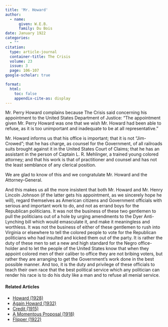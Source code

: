 ```yaml
---
title: 'Mr. Howard'
author:
  - name:
      given: W.E.B.
      family: Du Bois
date: January 1922
categories: 
  - ""
citation: 
  type: article-journal
  container-title: The Crisis
  volume: 23
  issue: 3
  page: 106-107
google-scholar: true

format:
  html:
    toc: false
    appendix-cite-as: display
---
```


Mr. Perry Howard complains because <span class="crisis-title">The Crisis</span> said concerning his appointment to the United States Department of Justice: "The appointment given Mr. Perry Howard was one that we wish Mr. Howard had been able to refuse, as it is too unimportant and inadequate to be at all representative."

Mr. Howard informs us that his office is important; that it is not "Jim-Crowed"; that he has charge, as counsel for the Government, of all railroads suits brought against it in the United States Court of Claims; that he has an assistant in the person of Captain L. R. Mehlinger, a trained young colored attorney; and that his work is that of practitioner and counsel and has not the least semblance of any clerical position.

We are glad to know of this and we congratulate Mr. Howard and the Attorney-General.

And this makes us all the more insistent that both Mr. Howard and Mr. Henry Lincoln Johnson (if the latter gets his appointment, as we sincerely hope he will), regard themselves as American citizens and Government officials with serious and important work to do, and not as errand boys for the Republican politicians. It was not the business of these two gentlemen to pull the politicians out of a hole by urging amendments to the Dyer Anti-Lynching bill which would emasculate it, and make it meaningless and worthless. It was not the business of either of these gentlemen to rush into Virginia or elsewhere to tell the colored people to vote for the Republican politicians who had insulted and kicked them out of the party. It is rather the duty of these men to set a new and high standard for the Negro office-holder and to let the people of the United States know that when they appoint colored men of their caliber to office they are not bribing voters, but rather they are arranging to get the Government's work done in the best possible manner. And too, it is the duty and privilege of these officials to teach their own race that the best political service which any politician can render his race is to do his duty like a man and to refuse all menial service.

<!-- Similar articles start here -->
<div  class="clear-wrap"></div>

#### Related Articles

* [Howard (1928)](/Volumes/35/09/howard.html)
* [Again Howard (1932)](/Volumes/39/04/again_howard.html)
* [Credit (1915)](/Volumes/10/01/credit.html)
* [A Momentous Proposal (1918)](/Volumes/16/05/momentous_proposal.html)
* [Flipper (1922)](/Volumes/24/05/flipper.html)

<!-- Similar articles end here -->
